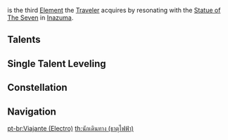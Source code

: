 {{Traveler Infobox
|element     = Electro
|order       = 3
|releaseDate = 2021-07-21
}}
{{Main|Traveler}}
{{Electro}} is the third [[Element]] the [[Traveler]] acquires by resonating with the [[Statue of The Seven]] in [[Inazuma]].

==Talents==
{{Talent Table|Traveler (Electro)}}

==Single Talent Leveling==
{{Talent Upgrade|Inazuma}}

==Constellation==
{{Constellation Table|Traveler (Electro)}}

==Navigation==
{{Traveler Navbox}}

[[pt-br:Viajante (Electro)]]
[[th:นักเดินทาง (ธาตุไฟฟ้า)]]